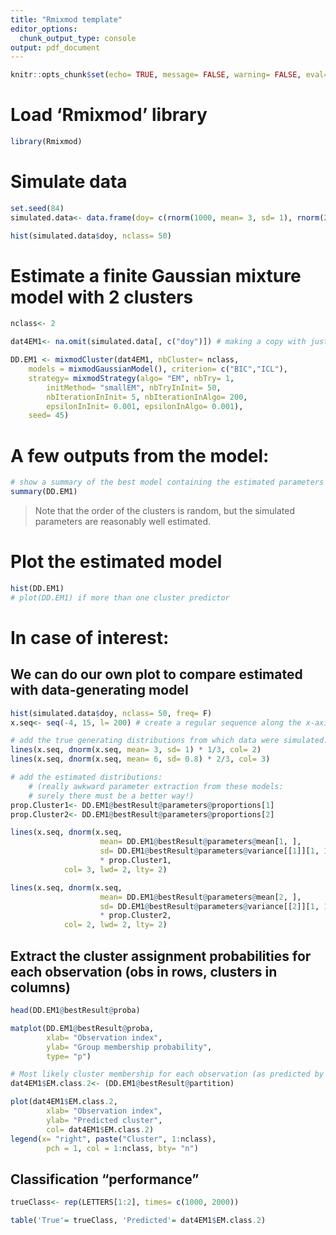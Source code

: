 ```yaml
---
title: "Rmixmod template"
editor_options:
  chunk_output_type: console
output: pdf_document
---
```



```r
knitr::opts_chunk$set(echo= TRUE, message= FALSE, warning= FALSE, eval= TRUE, cache= FALSE)

```

# Load 'Rmixmod' library

```r
library(Rmixmod)

```

# Simulate data

```r
set.seed(84)
simulated.data<- data.frame(doy= c(rnorm(1000, mean= 3, sd= 1), rnorm(2000, mean= 6, sd= 0.8)))

hist(simulated.data$doy, nclass= 50)

```

# Estimate a finite Gaussian mixture model with 2 clusters

```r
nclass<- 2

dat4EM1<- na.omit(simulated.data[, c("doy")]) # making a copy with just the covariates of interest (not required)

DD.EM1 <- mixmodCluster(dat4EM1, nbCluster= nclass, 
	models = mixmodGaussianModel(), criterion= c("BIC","ICL"), 
	strategy= mixmodStrategy(algo= "EM", nbTry= 1, 
		initMethod= "smallEM", nbTryInInit= 50, 
		nbIterationInInit= 5, nbIterationInAlgo= 200, 
		epsilonInInit= 0.001, epsilonInAlgo= 0.001), 
	seed= 45)

```
# A few outputs from the model:

```r
# show a summary of the best model containing the estimated parameters , the likelihood
summary(DD.EM1)

```

> Note that the order of the clusters is random, but the simulated parameters are reasonably well estimated.


# Plot the estimated model

```r
hist(DD.EM1)
# plot(DD.EM1) if more than one cluster predictor

```

# In case of interest:

## We can do our own plot to compare estimated with data-generating model

```r
hist(simulated.data$doy, nclass= 50, freq= F)
x.seq<- seq(-4, 15, l= 200) # create a regular sequence along the x-axis

# add the true generating distributions from which data were simulated:
lines(x.seq, dnorm(x.seq, mean= 3, sd= 1) * 1/3, col= 2)
lines(x.seq, dnorm(x.seq, mean= 6, sd= 0.8) * 2/3, col= 3)

# add the estimated distributions:
	# (really awkward parameter extraction from these models: 
	# surely there must be a better way!)
prop.Cluster1<- DD.EM1@bestResult@parameters@proportions[1] 
prop.Cluster2<- DD.EM1@bestResult@parameters@proportions[2]

lines(x.seq, dnorm(x.seq, 
					mean= DD.EM1@bestResult@parameters@mean[1, ],
					sd= DD.EM1@bestResult@parameters@variance[[1]][1, 1])
					* prop.Cluster1, 
			col= 3, lwd= 2, lty= 2)

lines(x.seq, dnorm(x.seq, 
					mean= DD.EM1@bestResult@parameters@mean[2, ],
					sd= DD.EM1@bestResult@parameters@variance[[2]][1, 1])
					* prop.Cluster2,
			col= 2, lwd= 2, lty= 2)

```


## Extract the cluster assignment probabilities for each observation (obs in rows, clusters in columns)

```r
head(DD.EM1@bestResult@proba)

matplot(DD.EM1@bestResult@proba, 
		xlab= "Observation index",
		ylab= "Group membership probability", 
		type= "p")

# Most likely cluster membership for each observation (as predicted by the best model)
dat4EM1$EM.class.2<- (DD.EM1@bestResult@partition)

plot(dat4EM1$EM.class.2, 
		xlab= "Observation index", 
		ylab= "Predicted cluster",
		col= dat4EM1$EM.class.2)
legend(x= "right", paste("Cluster", 1:nclass),
    	pch = 1, col = 1:nclass, bty= "n")

```

## Classification "performance"

```r
trueClass<- rep(LETTERS[1:2], times= c(1000, 2000))

table('True'= trueClass, 'Predicted'= dat4EM1$EM.class.2)

```
